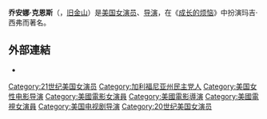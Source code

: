 {{noteTA
|1=zh-hans:成长的烦恼; zh-hant:歡樂家庭;
}}
'''乔安娜·克恩斯'''（{{lang-en|Joanna Kerns}}，{{bd|1953年|2月12日||}}[[旧金山|旧金山]]）是[[美国|美国]][[女演员|女演员]]、[[导演|导演]]，在《[[成长的烦恼|成长的烦恼]]》中扮演玛吉·西弗而著名。

==外部連結==
*{{imdb name|id=0005088|name=Joanna Kerns}}
{{Authority control}}
{{美國人物小作品}}

{{DEFAULTSORT:Kerns, Joanna}}
[[Category:21世纪美国女演员|Category:21世纪美国女演员]]
[[Category:加利福尼亚州民主党人|Category:加利福尼亚州民主党人]]
[[Category:美国女性电影导演|Category:美国女性电影导演]]
[[Category:美國電影女演員|Category:美國電影女演員]]
[[Category:美國電影導演|Category:美國電影導演]]
[[Category:美國電視女演員|Category:美國電視女演員]]
[[Category:美国电视剧导演|Category:美国电视剧导演]]
[[Category:20世纪美国女演员|Category:20世纪美国女演员]]